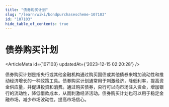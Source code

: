 ```yaml
---
title: "债券购买计划"
slug: "/learn/wiki/bondpurchasescheme-107103"
id: "107103"
hide_table_of_contents: true
---
```



# 债券购买计划

<ArticleMeta id={107103} updatedAt={'2023-12-15 02:20:28'} />
<div className='border-solid border-b border-t-0 my-4 border-[var(--ifm-color-gray-300)]' />

债券购买计划是指央行或其他金融机构通过购买国债或其他债券来增加流动性和推动经济增长的一种政策工具。债券购买计划通常用于刺激经济，降低利率，提高资金供应量，并促进投资和消费。通过购买债券，央行可以向市场注入资金，增加银行的流动性，降低借款成本，从而刺激经济活动。债券购买计划也可以用于稳定金融市场，减少市场波动性，提高市场信心。
